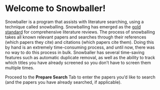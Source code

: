 # Welcome to Snowballer!

Snowballer is a program that assists with literature searching, using a technique called snowballing. Snowballing has emerged as the [gold standard](https://www.ncbi.nlm.nih.gov/pmc/articles/PMC1283190/) for comprehensive literature reviews. The process of snowballing takes all known relevant papers and searches through their references (which papers they cite) and citations (which papers cite them). Doing this by hand is an extremely time-consuming process, and until now, there was no way to do this process in bulk. Snowballer has several time-saving features such as automatic duplicate removal, as well as the ability to track which titles you have already screened so you don't have to screen them multiple times. 

Proceed to the **Prepare Search** Tab to enter the papers you'd like to search (and the papers you have already searched, if applicable).